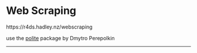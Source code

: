 # Web Scraping {#sec-scraping}


https://r4ds.hadley.nz/webscraping

use the [polite](https://dmi3kno.github.io/polite/) package by Dmytro Perepolkin 

------------------------------------------------------------------------
